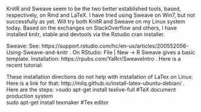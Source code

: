 KnitR and Sweave seem to be the two better established tools, based, respectively, on Rmd and LaTeX. I have tried using Sweave on Win7, 
but not successfully as yet. Will try both KnitR and Sweave on my Linux system today. Based on the exchanges on StackOverflow and others, I have installed knitr, xtable and devtools via the Rstudio cran installer. 

Sweave: See: https://support.rstudio.com/hc/en-us/articles/200552056-Using-Sweave-and-knitr . On RStudio: File | New -> R Sweave gives a basic template. Installation: https://rpubs.com/YaRrr/SweaveIntro . Here is a recent tutorial: 


These installation directions do not help with installation of LaTex on Linux. Here is a link for that: http://milq.github.io/install-latex-ubuntu-debian/ .  Here are the steps:
>sudo apt-get install texlive-full #TeX document production system  
sudo apt-get install texmaker #Tex editor

